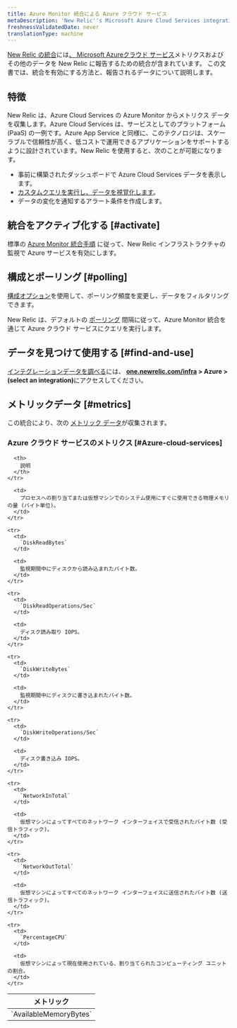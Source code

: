 ```yaml
---
title: Azure Monitor 統合による Azure クラウド サービス
metaDescription: 'New Relic''s Microsoft Azure Cloud Services integration: what data it reports and how to enable it.'
freshnessValidatedDate: never
translationType: machine
---
```


[New Relic の統合](/docs/infrastructure/introduction-infra-monitoring)には[、 Microsoft Azureクラウド サービス](https://learn.microsoft.com/en-us/azure/cloud-services)メトリクスおよびその他のデータを New Relic に報告するための統合が含まれています。 この文書では、統合を有効にする方法と、報告されるデータについて説明します。

## 特徴

New Relic は、Azure Cloud Services の Azure Monitor からメトリクス データを収集します。Azure Cloud Services は、サービスとしてのプラットフォーム (PaaS) の一例です。Azure App Service と同様に、このテクノロジは、スケーラブルで信頼性が高く、低コストで運用できるアプリケーションをサポートするように設計されています。New Relic を使用すると、次のことが可能になります。

* 事前に構築されたダッシュボードで Azure Cloud Services データを表示します。
* [カスタムクエリを実行し、データを視覚化します](/docs/infrastructure/integrations-getting-started/getting-started/use-integration-data-new-relic-insights)。
* データの変化を通知するアラート条件を作成します。

## 統合をアクティブ化する [#activate]

標準の [Azure Monitor 統合手順](/docs/infrastructure/microsoft-azure-integrations/azure-integrations-list/azure-monitor) に従って、New Relic インフラストラクチャの監視で Azure サービスを有効にします。

## 構成とポーリング [#polling]

[構成オプション](/docs/infrastructure/microsoft-azure-integrations/azure-integrations-list/azure-monitor/#settings)を使用して、ポーリング頻度を変更し、データをフィルタリングできます。

New Relic は、デフォルトの [ポーリング](/docs/infrastructure/microsoft-azure-integrations/azure-integrations-list/azure-monitor/#settings) 間隔に従って、Azure Monitor 統合を通じて Azure クラウド サービスにクエリを実行します。

## データを見つけて使用する [#find-and-use]

[インテグレーションデータを調べる](/docs/infrastructure/integrations/find-use-infrastructure-integration-data)には、 <DNT>**[one.newrelic.com/infra](https://one.newrelic.com/infra) &gt; Azure &gt; (select an integration)**</DNT>にアクセスしてください。

## メトリックデータ [#metrics]

この統合により、次の [メトリック データ](/docs/infrastructure/integrations-getting-started/getting-started/understand-integration-data-data-types#metric)が収集されます。

### Azure クラウド サービスのメトリクス [#Azure-cloud-services]

<table>
  <thead>
    <tr>
      <th style={{ width: "300px" }}>
        メトリック
      </th>

      <th>
        説明
      </th>
    </tr>
  </thead>

  <tbody>
    <tr>
      <td>
        `AvailableMemoryBytes`
      </td>

      <td>
        プロセスへの割り当てまたは仮想マシンでのシステム使用にすぐに使用できる物理メモリの量 (バイト単位)。
      </td>
    </tr>

    <tr>
      <td>
        `DiskReadBytes`
      </td>

      <td>
        監視期間中にディスクから読み込まれたバイト数。
      </td>
    </tr>

    <tr>
      <td>
        `DiskReadOperations/Sec`
      </td>

      <td>
        ディスク読み取り IOPS。
      </td>
    </tr>

    <tr>
      <td>
        `DiskWriteBytes`
      </td>

      <td>
        監視期間中にディスクに書き込まれたバイト数。
      </td>
    </tr>

    <tr>
      <td>
        `DiskWriteOperations/Sec`
      </td>

      <td>
        ディスク書き込み IOPS。
      </td>
    </tr>

    <tr>
      <td>
        `NetworkInTotal`
      </td>

      <td>
        仮想マシンによってすべてのネットワーク インターフェイスで受信されたバイト数 (受信トラフィック)。
      </td>
    </tr>

    <tr>
      <td>
        `NetworkOutTotal`
      </td>

      <td>
        仮想マシンによってすべてのネットワーク インターフェイスに送信されたバイト数 (送信トラフィック)。
      </td>
    </tr>

    <tr>
      <td>
        `PercentageCPU`
      </td>

      <td>
        仮想マシンによって現在使用されている、割り当てられたコンピューティング ユニットの割合。
      </td>
    </tr>
  </tbody>
</table>